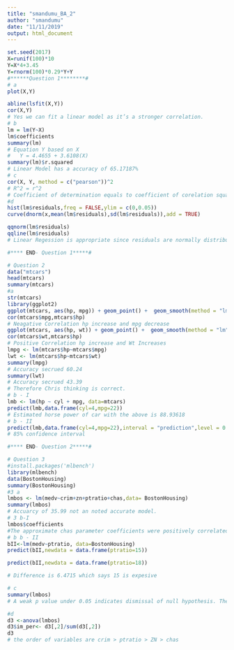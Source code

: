 ---
title: "smandumu_BA_2"
author: "smandumu"
date: "11/11/2019"
output: html_document
---
```{r}
set.seed(2017)
X=runif(100)*10
Y=X*4+3.45
Y=rnorm(100)*0.29*Y+Y
#******Question 1********#
# a 
plot(X,Y)

abline(lsfit(X,Y))
cor(X,Y)
# Yes we can fit a linear model as it’s a stronger correlation.
# b
lm = lm(Y~X)
lm$coefficients
summary(lm)
# Equation Y based on X
#   Y = 4.4655 + 3.6108(X)
summary(lm)$r.squared
# Linear Model has a accuracy of 65.17187%
# c
cor(X, Y, method = c("pearson"))^2
# R^2 = r^2
# Coefficient of determination equals to coefficient of corelation square.
#d
hist(lm$residuals,freq = FALSE,ylim = c(0,0.05))
curve(dnorm(x,mean(lm$residuals),sd(lm$residuals)),add = TRUE)

qqnorm(lm$residuals)
qqline(lm$residuals)
# Linear Regession is appropriate since residuals are normally distributed.

#**** END- Question 1*****#

# Question 2 
data("mtcars")
head(mtcars)
summary(mtcars)
#a
str(mtcars)
library(ggplot2)
ggplot(mtcars, aes(hp, mpg)) + geom_point() +  geom_smooth(method = "lm", se = FALSE)
cor(mtcars$mpg,mtcars$hp)
# Neagative Correlation hp increase and mpg decrease
ggplot(mtcars, aes(hp, wt)) + geom_point() +  geom_smooth(method = "lm", se = FALSE)
cor(mtcars$wt,mtcars$hp)
# Positive Correlation hp increase and Wt Increases
lmpg <- lm(mtcars$hp~mtcars$mpg)
lwt <- lm(mtcars$hp~mtcars$wt)
summary(lmpg)
# Accuracy secrued 60.24
summary(lwt)
# Accuracy secrued 43.39
# Therefore Chris thinking is correct.
# b - I
lmb <- lm(hp ~ cyl + mpg, data=mtcars)
predict(lmb,data.frame(cyl=4,mpg=22))
# Estimated horse power of car with the above is 88.93618
# b - II
predict(lmb,data.frame(cyl=4,mpg=22),interval = "prediction",level = 0.85)
# 85% confidence interval 

#**** END- Question 2*****#

# Question 3
#install.packages('mlbench')
library(mlbench)
data(BostonHousing)
summary(BostonHousing)
#3 a
lmbos <- lm(medv~crim+zn+ptratio+chas,data= BostonHousing)
summary(lmbos)
# Accuarcy of 35.99 not an noted accurate model.
# 3 b-I
lmbos$coefficients
#The approximate chas parameter coefficients were positively correlated with medv from the above model. Therefore, house borders were 4.59 times costly
# b b - II
bII<-lm(medv~ptratio, data=BostonHousing)
predict(bII,newdata = data.frame(ptratio=15))

predict(bII,newdata = data.frame(ptratio=18))

# Difference is 6.4715 which says 15 is expesive

# c
summary(lmbos)
# A weak p value under 0.05 indicates dismissal of null hypothesis. Therefore, both variables are statistically significant from the regression model

#d 
d3 <-anova(lmbos)
d3$im_per<- d3[,2]/sum(d3[,2])
d3
# the order of variables are crim > ptratio > ZN > chas




```

